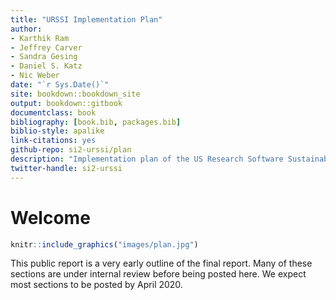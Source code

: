 ```yaml
--- 
title: "URSSI Implementation Plan"
author: 
- Karthik Ram
- Jeffrey Carver
- Sandra Gesing
- Daniel S. Katz
- Nic Weber
date: "`r Sys.Date()`"
site: bookdown::bookdown_site
output: bookdown::gitbook
documentclass: book
bibliography: [book.bib, packages.bib]
biblio-style: apalike
link-citations: yes
github-repo: si2-urssi/plan
description: "Implementation plan of the US Research Software Sustainability Institute, a NSF funded conceptualization to plan a national research software institute."
twitter-handle: si2-urssi
---
```


# Welcome {-}


```r
knitr::include_graphics("images/plan.jpg")
```

This public report is a very early outline of the final report. Many of these sections are under internal review before being posted here. We expect most sections to be posted by April 2020.

